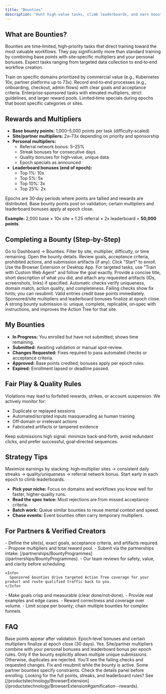 ```yaml
---
title: "Bounties"
description: "Hunt high-value tasks, climb leaderboards, and earn boosted rewards with time‑limited multipliers."
---
```


## What are Bounties?

Bounties are time‑limited, high‑priority tasks that direct training toward the most valuable workflows. They pay significantly more than standard training by combining base points with site‑specific multipliers and your personal bonuses. Expect tasks ranging from targeted data collection to end‑to‑end workflow creation.

<CardGroup cols={4}>
  <Card title="Website Bounties" icon="globe">
    Train on specific domains prioritized by commercial value (e.g., Kubernetes 10x, partner platforms up to 73x).
  </Card>
  <Card title="Workflow Bounties" icon="sitemap">
    Record end‑to‑end processes (e.g., onboarding, checkout, admin flows) with clear goals and acceptance criteria.
  </Card>
  <Card title="Partner Bounties" icon="handshake">
    Enterprise‑sponsored tasks with elevated multipliers, strict guidelines, and larger reward pools.
  </Card>
  <Card title="Event Bounties" icon="bolt">
    Limited‑time specials during epochs that boost specific categories or sites.
  </Card>
</CardGroup>


## Rewards and Multipliers

- **Base bounty points:** 1,000–5,000 points per task (difficulty‑scaled)
- **Site/partner multipliers:** 2x–73x depending on priority and sponsorship
- **Personal multipliers:**
  - Referral network bonus: 5–25%
  - Streak bonuses for consecutive days
  - Quality bonuses for high‑value, unique data
  - Epoch specials as announced
- **Leaderboard bonuses (end of epoch):**
  - Top 1%: 10x  
  - Top 5%: 5x  
  - Top 10%: 3x  
  - Top 25%: 2x

<Info>
Epochs are 30‑day periods where points are tallied and rewards are distributed. Base bounty points post on validation; certain multipliers and leaderboard bonuses apply at epoch close.
</Info>

**Example:** 2,000 base × 10x site × 1.25 referral × 2x leaderboard = **50,000 points**.


## Completing a Bounty (Step‑by‑Step)

<Steps>
  <Step title="Pick a bounty">
    Go to Dashboard → Bounties. Filter by site, multiplier, difficulty, or time remaining. Open the bounty details.
  </Step>
  <Step title="Read the requirements">
    Review goals, acceptance criteria, prohibited actions, and submission artifacts (if any). Click "Start" to enroll.
  </Step>
  <Step title="Record the workflow">
    Use the Browser Extension or Desktop App. For targeted tasks, use "Train with Custom Web Agent" and follow the goal exactly.
  </Step>
  <Step title="Submit your entry">
    Provide a concise title, short description of what you did, and attach any requested artifacts (IDs, screenshots, links) if specified.
  </Step>
  <Step title="Validation">
    Automatic checks verify uniqueness, domain match, action quality, and completeness. Failing checks show fix hints; you can resubmit.
  </Step>
  <Step title="Review and payout">
    Valid entries credit base points immediately. Sponsored/site multipliers and leaderboard bonuses finalize at epoch close.
  </Step>
</Steps>

<Check>
  A strong bounty submission is: unique, complete, replicable, on‑spec with instructions, and improves the Action Tree for that site.
</Check>


## My Bounties

- **In Progress:** You enrolled but have not submitted; shows time remaining.
- **Submitted:** Awaiting validation or manual spot‑review.
- **Changes Requested:** Fixes required to pass automated checks or acceptance criteria.
- **Approved:** Base points credited; bonuses apply per epoch rules.
- **Expired:** Enrollment lapsed or deadline passed.


## Fair Play & Quality Rules

<Warning>
  Violations may lead to forfeited rewards, strikes, or account suspension. We actively monitor for:
  
  - Duplicate or replayed sessions
  - Automated/scripted inputs masquerading as human training
  - Off‑domain or irrelevant actions
  - Fabricated artifacts or tampered evidence
</Warning>

<Note>
  Keep submissions high signal: minimize back‑and‑forth, avoid redundant clicks, and prefer successful, goal‑directed sequences.
</Note>


## Strategy Tips

<Tip>
Maximize earnings by stacking: high‑multiplier sites → consistent daily streaks → quality/uniqueness → referral network bonus. Start early in each epoch to climb leaderboards.
</Tip>

- **Pick your niche:** Focus on domains and workflows you know well for faster, higher‑quality runs.
- **Read the spec twice:** Most rejections are from missed acceptance criteria.
- **Batch work:** Queue similar bounties to reuse mental context and speed.
- **Chase events:** Event bounties often carry temporary multipliers.


## For Partners & Verified Creators

<Tabs>
  <Tab title="Create a bounty" icon="plus">
    - Define the site(s), exact goals, acceptance criteria, and artifacts required.  
    - Propose multipliers and total reward pool.  
    - Submit via the partnerships intake: [/partnerships/BountyProgrammes](/partnerships/BountyProgrammes).  
    - Our team reviews for safety, value, and clarity before scheduling.

    <Info>
      Sponsored bounties drive targeted Action Tree coverage for your product and route qualified traffic back to you.
    </Info>
  </Tab>
  <Tab title="Best practices" icon="lightbulb">
    - Make goals crisp and measurable (clear done/not‑done).  
    - Provide real examples and edge cases.  
    - Reward correctness and coverage over volume.  
    - Limit scope per bounty; chain multiple bounties for complex funnels.
  </Tab>
</Tabs>


## FAQ

<AccordionGroup>
  <Accordion title="When do I get paid for a bounty?">
    Base points appear after validation. Epoch‑level bonuses and certain multipliers finalize at epoch close (30 days).
  </Accordion>
  <Accordion title="Do multipliers stack?">
    Yes. Site/partner multipliers combine with your personal bonuses and leaderboard bonus per epoch rules.
  </Accordion>
  <Accordion title="Can I submit multiple times to the same bounty?">
    Only if the bounty explicitly allows multiple unique submissions. Otherwise, duplicates are rejected.
  </Accordion>
  <Accordion title="What if my submission is rejected?">
    You’ll see the failing checks and requested changes. Fix and resubmit while the bounty is active.
  </Accordion>
  <Accordion title="Are there region or device restrictions?">
    Some partner bounties specify constraints. Check the details panel before enrolling.
  </Accordion>
</AccordionGroup>


<Info>
Looking for the full points, streaks, and leaderboard rules? See [/productstechnology/BrowserExtension](/productstechnology/BrowserExtension#gamification--rewards).
</Info>

